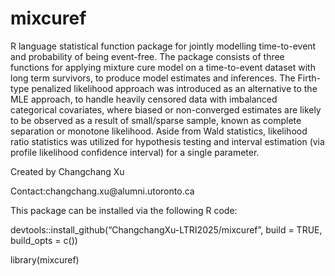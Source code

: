 # mixcuref

R language statistical function package for jointly modelling time-to-event and probability of being event-free. The package consists of three functions for applying mixture cure model on a time-to-event dataset with long term survivors, to produce model estimates and inferences. The Firth-type penalized likelihood approach was introduced as an alternative to the MLE approach, to handle heavily censored data with imbalanced categorical covariates, where biased or non-converged estimates are likely to be observed as a result of small/sparse sample, known as complete separation or monotone likelihood. Aside from Wald statistics, likelihood ratio statistics was utilized for hypothesis testing and interval estimation (via profile likelihood confidence interval) for a single parameter.

Created by Changchang Xu

Contact:changchang.xu@alumni.utoronto.ca

This package can be installed via the following R code:

devtools::install_github("ChangchangXu-LTRI2025/mixcuref", build = TRUE, build_opts = c())

library(mixcuref)


